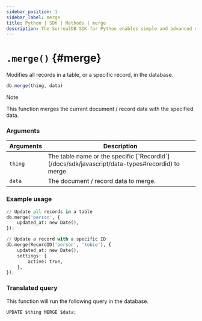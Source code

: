 ```yaml
---
sidebar_position: 1
sidebar_label: merge
title: Python | SDK | Methods | merge
description: The SurrealDB SDK for Python enables simple and advanced querying of a remote or embedded database.
---
```



# `.merge()` {#merge}

Modifies all records in a table, or a specific record, in the database.

```javascript title="Method Syntax"
db.merge(thing, data)
```

> [!NOTE]
> This function merges the current document / record data with the specified data.

### Arguments
<table>
    <thead>
        <tr>
            <th colspan="2" scope="col">Arguments</th>
            <th colspan="2" scope="col">Description</th>
        </tr>
    </thead>
    <tbody>
        <tr>
            <td colspan="2" scope="row" data-label="Arguments">
                <code>thing</code>
                <Label label="required" />
            </td>
            <td colspan="2" scope="row" data-label="Description">
                The table name or the specific [`RecordId`](/docs/sdk/javascript/data-types#recordid) to merge.
            </td>
        </tr>
        <tr>
            <td colspan="2" scope="row" data-label="Arguments">
                <code>data</code>
               <Label label="optional" />
            </td>
            <td colspan="2" scope="row" data-label="Description">
                The document / record data to merge.
            </td>
        </tr>
    </tbody>
</table>

### Example usage
```python
// Update all records in a table
db.merge('person', {
	updated_at: new Date(),
});

// Update a record with a specific ID
db.merge(RecordID('person', 'tobie'), {
	updated_at: new Date(),
	settings: {
		active: true,
	},
});
```

### Translated query
This function will run the following query in the database.

```surql
UPDATE $thing MERGE $data;
```